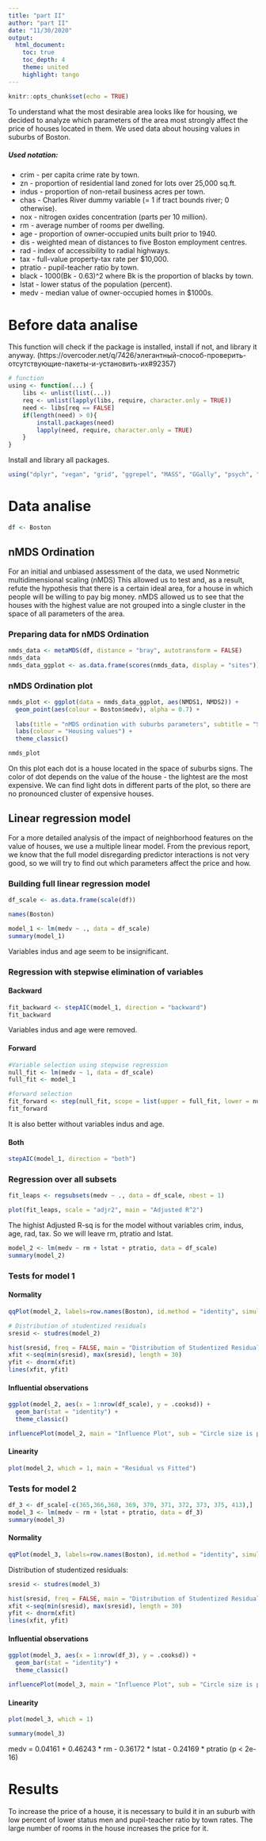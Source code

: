 ```yaml
---
title: "part II"
author: "part II"
date: "11/30/2020"
output: 
  html_document:
    toc: true 
    toc_depth: 4  
    theme: united  
    highlight: tango  
---
```


```r
knitr::opts_chunk$set(echo = TRUE)
```

  To understand what the most desirable area looks like for housing, we decided to analyze which parameters of the area most strongly affect the price of houses located in them. We used data about housing values in suburbs of Boston.
  
  
  
##### Used notation: 

* crim - per capita crime rate by town.
* zn - proportion of residential land zoned for lots over 25,000 sq.ft.
* indus - proportion of non-retail business acres per town.
* chas - Charles River dummy variable (= 1 if tract bounds river; 0 otherwise).
* nox - nitrogen oxides concentration (parts per 10 million).
* rm - average number of rooms per dwelling.
* age - proportion of owner-occupied units built prior to 1940.
* dis - weighted mean of distances to five Boston employment centres.
* rad - index of accessibility to radial highways.
* tax - full-value property-tax rate per \$10,000.
* ptratio - pupil-teacher ratio by town.
* black - 1000(Bk - 0.63)^2 where Bk is the proportion of blacks by town.
* lstat - lower status of the population (percent).
* medv - median value of owner-occupied homes in \$1000s.

  
# Before data analise
This function will check if the package is installed, install if not, and library it anyway. (https://overcoder.net/q/7426/элегантный-способ-проверить-отсутствующие-пакеты-и-установить-их#92357)
```r
# function
using <- function(...) {
    libs <- unlist(list(...))
    req <- unlist(lapply(libs, require, character.only = TRUE))
    need <- libs[req == FALSE]
    if(length(need) > 0){ 
        install.packages(need)
        lapply(need, require, character.only = TRUE)
    }
}
```

Install and library all packages.
```r
using("dplyr", "vegan", "grid", "ggrepel", "MASS", "GGally", "psych", "corrplot", "tidyr", "car", "leaps", "ggplot2")
```

# Data analise 

```r
df <- Boston
```

## nMDS Ordination

For an initial and unbiased assessment of the data, we used Nonmetric multidimensional scaling (nMDS) This allowed us to test and, as a result, refute the hypothesis that there is a certain ideal area, for a house in which people will be willing to pay big money. nMDS allowed us to see that the houses with the highest value are not grouped into a single cluster in the space of all parameters of the area.

### Preparing data for nMDS Ordination
```r
nmds_data <- metaMDS(df, distance = "bray", autotransform = FALSE)
nmds_data
nmds_data_ggplot <- as.data.frame(scores(nmds_data, display = "sites"))

```

### nMDS Ordination plot

```r
nmds_plot <- ggplot(data = nmds_data_ggplot, aes(NMDS1, NMDS2)) + 
  geom_point(aes(colour = Boston$medv), alpha = 0.7) + 
 
  labs(title = "nMDS ordination with suburbs parameters", subtitle = "Stress = 0.079") +
  labs(colour = "Housing values") +
  theme_classic()

nmds_plot
```
On this plot each dot is a house located in the space of suburbs signs. The color of dot depends on the value of the house - the lightest are the most expensive. We can find light dots in different parts of the plot, so there are no pronounced cluster of expensive houses. 

## Linear regression model

For a more detailed analysis of the impact of neighborhood features on the value of houses, we use a multiple linear model. From the previous report, we know that the full model disregarding predictor interactions is not very good, so we will try to find out which parameters affect the price and how.

### Building full linear regression model
```r

df_scale <- as.data.frame(scale(df))

names(Boston)

model_1 <- lm(medv ~ ., data = df_scale)
summary(model_1)
```
Variables indus and age seem to be insignificant. 

### Regression with stepwise elimination of variables

#### Backward

```r
fit_backward <- stepAIC(model_1, direction = "backward")
fit_backward
```

Variables indus and age were removed.

#### Forward

```r
#Variable selection using stepwise regression
null_fit <- lm(medv ~ 1, data = df_scale)
full_fit <- model_1

#forward selection
fit_forward <- step(null_fit, scope = list(upper = full_fit, lower = null_fit), direction = "forward")
fit_forward
```
It is also better without variables indus and age.

#### Both

```r
stepAIC(model_1, direction = "both")
```
### Regression over all subsets

```r
fit_leaps <- regsubsets(medv ~ ., data = df_scale, nbest = 1)

plot(fit_leaps, scale = "adjr2", main = "Adjusted R^2")

```

The highist Adjusted R-sq is for the model without variables crim, indus, age, rad, tax. So we will leave rm, ptratio and Istat.


```r
model_2 <- lm(medv ~ rm + lstat + ptratio, data = df_scale)
summary(model_2)
```

### Tests for model 1

#### Normality
```r
qqPlot(model_2, labels=row.names(Boston), id.method = "identity", simulate = T, main = "Q-Q Plot")
```

```r
# Distribution of studentized residuals
sresid <- studres(model_2)

hist(sresid, freq = FALSE, main = "Distribution of Studentized Residuals")
xfit <-seq(min(sresid), max(sresid), length = 30)
yfit <- dnorm(xfit)
lines(xfit, yfit)
```

#### Influential observations

```r
ggplot(model_2, aes(x = 1:nrow(df_scale), y = .cooksd)) + 
  geom_bar(stat = "identity") + 
  theme_classic()
```


```r
influencePlot(model_2, main = "Influence Plot", sub = "Circle size is proportial to Cook's Distance" )
```


#### Linearity
```r
plot(model_2, which = 1, main = "Residual vs Fitted")
```

### Tests for model 2

```r
df_3 <- df_scale[-c(365,366,368, 369, 370, 371, 372, 373, 375, 413),]
model_3 <- lm(medv ~ rm + lstat + ptratio, data = df_3)
summary(model_3)
```
	

#### Normality
```r
qqPlot(model_3, labels=row.names(Boston), id.method = "identity", simulate = T, main = "Q-Q Plot")
```
Distribution of studentized residuals:
```r

sresid <- studres(model_3)

hist(sresid, freq = FALSE, main = "Distribution of Studentized Residuals")
xfit <-seq(min(sresid), max(sresid), length = 30)
yfit <- dnorm(xfit)
lines(xfit, yfit)
```


#### Influential observations
```r
ggplot(model_3, aes(x = 1:nrow(df_3), y = .cooksd)) + 
  geom_bar(stat = "identity") + 
  theme_classic()
```

```r
influencePlot(model_3, main = "Influence Plot", sub = "Circle size is proportial to Cook's Distance" )
```


#### Linearity
```r
plot(model_3, which = 1)
```


```r
summary(model_3)
```

medv = 0.04161 + 0.46243 * rm - 0.36172 * lstat - 0.24169 * ptratio (p < 2e-16)

# Results 

To increase the price of a house, it is necessary to build it in an suburb with low percent of lower status men and pupil-teacher ratio by town rates. The large number of rooms in the house increases the price for it.
	



